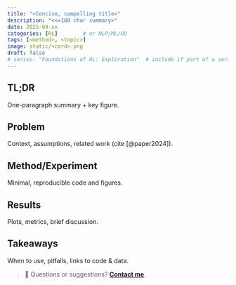 ```yaml
---
title: "<Concise, compelling title>"
description: "<<=160 char summary>"
date: 2025-09-xx
categories: [RL]        # or NLP/ML/UQ
tags: [<method>, <topic>]
image: static/<card>.png
draft: false
# series: "Foundations of RL: Exploration"  # include if part of a series
---
```


## TL;DR
One-paragraph summary + key figure.

## Problem
Context, assumptions, related work (cite [@paper2024]).

## Method/Experiment
Minimal, reproducible code and figures.

## Results
Plots, metrics, brief discussion.

## Takeaways
When to use, pitfalls, links to code & data.

> 💬 Questions or suggestions? **[Contact me](contact.qmd)**. 